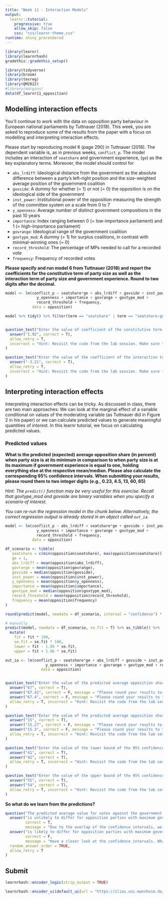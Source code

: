 ```yaml
---
title: "Week 11 - Interaction Models"
output: 
  learnr::tutorial:
    progressive: true
    allow_skip: false
    css: "css/learnr-theme.css"
runtime: shiny_prerendered
---
```


```r
library(learnr)
library(learnrhash)
gradethis::gradethis_setup()

library(tidyverse)
library(broom)
library(texreg)
library(QM2022)
#library(margins)
data(df_learnr11_opposition) 
```


## Modelling interaction effects

You'll continue to work with the data on opposition party behaviour in European national parliaments by Tuttnauer (2018). This week, you are asked to reproduce some of the results from the paper with a focus on modelling and interpreting interaction effects. 

Please start by reproducing model 6 (page 290) in Tuttnauer (2018). The dependent variable is, as in previous weeks, `conflict_p`. The model includes an interaction of `seatshare` and government experience, (`ge`) as the key explanatory terms. Moreover, the model should control for 

- `abs_lrdiff`: Ideological distance from the government as the absolute difference between a party's left-right position and the size-weighted average position of the government coalition
- `govside`: A dummy for whether (= 1) or not (= 0) the opposition is on the ideological side of the government
- `inst_power`: Institutional power of the opposition measuring the strength of the committee system on a scale from 0 to 7
- `y_openness`: Average number of distinct government compositions in the past 10 years
- `importance`: Index ranging between 0 (= low-importance parliament) and 1 (= high-importance parliament)
- `govrange`: Ideological range of the government coalition
- `govtype_mod`: A dummy (= 1) for surplus coalitions, in contrast with minimal-winning ones (= 0)
- `record_threshold`: The percentage of MPs needed to call for a recorded vote
- `frequency`: Frequency of recorded votes

**Please specify and run model 6 from Tuttnauer (2018) and report the coefficients for the constitutive term of party size as well as the interaction term of party size and government experience. Round to two digits after the decimal.**

```r
model <- lm(conflict_p ~ seatshare*ge + abs_lrdiff + govside + inst_power + 
              y_openness + importance + govrange + govtype_mod + 
              record_threshold + frequency,
            data = opposition)

model %>% tidy() %>% filter(term == "seatshare" | term == "seatshare:ge")
```

```r

```

```r
question_text("Enter the value of coefficient of the constitutive term of seat share:",
  answer("1.92", correct = T),
  allow_retry = T, 
  incorrect = "Hint: Revisit the code from the lab session. Make sure that you included all variables in the model."
)
```

```r
question_text("Enter the value of the coefficient of the interaction term of seat share and ge:",
  answer("-3.21", correct = T),
  allow_retry = T, 
  incorrect = "Hint: Revisit the code from the lab session. Make sure that you included all variables in the model."
)
```


## Interpreting interaction effects

Interpreting interaction effects can be tricky. As discussed in class, there are two main approaches: We can look at the marginal effect of a variable conditional on values of the moderating variable (as Tuttnauer did in Figure 2 in his paper) or we can calculate predicted values to generate meaningful quantities of interest. In this learnr tutorial, we focus on calculating predicted values.


### Predicted values

**What is the predicted (expected) average opposition share (in percent) when party size is at its minimum in comparison to when party size is at its maximum if government experience is equal to one, holding everything else at the respective mean/median. Please also calculate the corresponding 95% confidence intervals. When submitting your results, please round them to two integer digits (e.g., 0.23, 4.5, 13, 60, 65)**

*Hint: The `predict()` function may be very useful for this exercise. Recall that govtype_mod and govside are binary variables when you specify a scenario of interest.*

*You can re-run the regression model in the chunk below. Alternatively, the correct regression output is already stored in an object called `out_ia`.*

```r
model <- lm(conflict_p ~ abs_lrdiff + seatshare*ge + govside + inst_power + 
              y_openness + importance + govrange + govtype_mod + 
              record_threshold + frequency,
            data = opposition)

df_scenario <- tibble(
   seatshare = c(min(opposition$seatshare), max(opposition$seatshare)), 
   ge = 1,
   abs_lrdiff = mean(opposition$abs_lrdiff),
   govrange = mean(opposition$govrange),
   govside = median(opposition$govside),
   inst_power = mean(opposition$inst_power),
   y_openness = mean(opposition$y_openness),
   importance = mean(opposition$importance),
   govtype_mod = median(opposition$govtype_mod),
   record_threshold = mean(opposition$record_threshold),
   frequency = mean(opposition$frequency)
)

round(predict(model, newdata = df_scenario, interval = "confidence") * 100, 0)

# manually
predict(model, newdata = df_scenario, se.fit = T) %>% as_tibble() %>%
  mutate(
    fit = fit * 100,
    se.fit = se.fit * 100,
    lower = fit - 1.96 * se.fit,
    upper = fit + 1.96 * se.fit)

```

```r
out_ia <- lm(conflict_p ~ seatshare*ge + abs_lrdiff + govside + inst_power + 
                  y_openness + importance + govrange + govtype_mod + record_threshold + frequency,
                data = opposition)
```

```r

```

```r
question_text("Enter the value of the predicted average opposition share (in percent) when government experience is equal to one and party size is at its minimum (rounded to two integer digits):",
  answer("67", correct = T),
  answer("67.42", correct = F, message = "Please round your results to two integer digits."),
  answer("67.4", correct = F, message = "Please round your results to two integer digits."),
  allow_retry = T, incorrect = "Hint: Revisit the code from the lab session, in particular, the predict() function. Have you set all binary variables to their median (and not the mean)?"
)
```

```r
question_text("Enter the value of the predicted average opposition share (in percent)  when government experience is equal to one and party size is at its maximum (rounded to two integer digits):",
  answer("15", correct = T),
  answer("15.27", correct = F, message = "Please round your results to two integer digits."),
  answer("15.3", correct = F, message = "Please round your results to two integer digits."),
  allow_retry = T, incorrect = "Hint: Revisit the code from the lab session, in particular, the predict() function."
)
```

```r
question_text("Enter the value of the lower bound of the 95% confidence interval (in percent) when government experience is equal to one and party size is at its minimum (rounded to two integer digits):",
  answer("41", correct = T),
  answer("42", correct = T),
  allow_retry = T, incorrect = "Hint: Revisit the code from the lab session, in particular, the predict() function."
)
```

```r
question_text("Enter the value of the upper bound of the 95% confidence interval (in percent) when government experience is equal to one and party size is at its maximum (rounded to two integer digits):",
  answer("55", correct = T),
  answer("54", correct = T),
  allow_retry = T, incorrect = "Hint: Revisit the code from the lab session, in particular, the predict() function."
)
```

**So what do we learn from the predictions?**

```r
question("The predicted average value for votes against the government...",
  answer("is unlikely to differ for opposition parties with maximum government experience conditional on their party size.", 
         correct = T, 
         message = "Due to the overlap of the confidence intervals, we have good reason to not exclude the possibility that there may be no difference in the expected value in the two specified scenarios. However, note that this is not an explicit statistical test whether there is a difference, but only a first (strong) indication."),
  answer("is likely to differ for opposition parties with maximum government experience conditional on their party size.", 
         correct = F,
         message = "Have a closer look at the confidence intervals. What do you find?"),
  random_answer_order = TRUE,
  allow_retry = T
)
```


## Submit

```r
learnrhash::encoder_logic(strip_output = TRUE)
```

```r
learnrhash::encoder_ui(default_ui(url = "https://ilias.uni-mannheim.de/goto.php?target=svy_1245811&client_id=ILIAS"))
```

